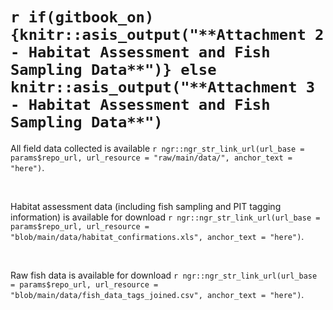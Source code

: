 #  `r if(gitbook_on){knitr::asis_output("**Attachment 2 - Habitat Assessment and Fish Sampling Data**")} else knitr::asis_output("**Attachment 3 - Habitat Assessment and Fish Sampling Data**")` {-#raw-dat}

All field data collected is available `r ngr::ngr_str_link_url(url_base = params$repo_url, url_resource = "raw/main/data/", anchor_text = "here")`.

<br>

Habitat assessment data (including fish sampling and PIT tagging information) is available for download `r ngr::ngr_str_link_url(url_base = params$repo_url, url_resource = "blob/main/data/habitat_confirmations.xls", anchor_text = "here")`.

<br>

Raw fish data is available for download `r ngr::ngr_str_link_url(url_base = params$repo_url, url_resource = "blob/main/data/fish_data_tags_joined.csv", anchor_text = "here")`.
